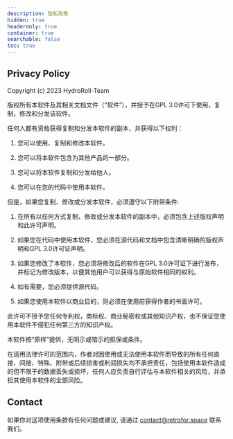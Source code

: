 ```yaml
---
description: 隐私政策
hidden: true
headeronly: true
container: true
searchable: false
toc: true
---
```


## Privacy Policy

Copyright (c) 2023 HydroRoll-Team

版权所有本软件及其相关文档文件（“软件”），并授予在GPL 3.0许可下使用，复制，修改和分发该软件。

任何人都有资格获得复制和分发本软件的副本，并获得以下权利：

1. 您可以使用、复制和修改本软件。

2. 您可以将本软件包含为其他产品的一部分。

3. 您可以将本软件复制和分发给他人。

4. 您可以在您的代码中使用本软件。

但是，如果您复制、修改或分发本软件，必须遵守以下附带条件:

1. 在所有以任何方式复制、修改或分发本软件的副本中，必须包含上述版权声明和此许可声明。

2. 如果您在代码中使用本软件，您必须在源代码和文档中包含清晰明确的版权声明和GPL 3.0许可证声明。

3. 如果您修改了本软件，您必须将修改后的软件在GPL 3.0许可证下进行发布，并标记为修改版本，以便其他用户可以获得与原始软件相同的权利。

4. 如有需要，您必须提供源代码。

5. 如果您使用本软件以商业目的，则必须在使用前获得作者的书面许可。

此许可不授予您任何专利权，商标权、商业秘密权或其他知识产权，也不保证您使用本软件不侵犯任何第三方的知识产权。

本软件按“原样”提供，无明示或暗示的担保或条件。

在适用法律许可的范围内，作者对因使用或无法使用本软件而导致的所有任何直接、间接、特殊、附带或后续损害或利润损失均不承担责任，包括使用本软件造成的但不限于的数据丢失或损坏，任何人应负责自行评估与本软件相关的风险，并承担其使用本软件的全部风险。

## Contact

如果你对这项使用条款有任何问题或建议, 请通过 contact@retrofor.space 联系我们。